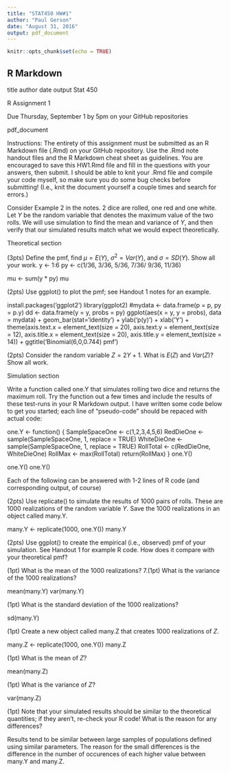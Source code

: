 ```yaml
---
title: "STAT450 HW#1"
author: "Paul Gerson"
date: "August 31, 2016"
output: pdf_document
---
```


```r
knitr::opts_chunk$set(echo = TRUE)
```

## R Markdown

title 	author 	date 	output
Stat 450

R Assignment 1

Due Thursday, September 1 by 5pm on your GitHub repositories

pdf_document

Instructions: The entirety of this assignment must be submitted as an R Markdown file (.Rmd) on your GitHub repository. Use the .Rmd note handout files and the R Markdown cheat sheet as guidelines. You are encouraged to save this HW1.Rmd file and fill in the questions with your answers, then submit. I should be able to knit your .Rmd file and compile your code myself, so make sure you do some bug checks before submitting! (I.e., knit the document yourself a couple times and search for errors.)

Consider Example 2 in the notes. 2 dice are rolled, one red and one white. Let $Y$ be the random variable that denotes the maximum value of the two rolls. We will use simulation to find the mean and variance of $Y$, and then verify that our simulated results match what we would expect theoretically.

Theoretical section

(3pts) Define the pmf, find $\mu = E(Y)$, $\sigma^2 = Var(Y)$, and $\sigma = SD(Y)$. Show all your work.
y <- 1:6
py <- c(1/36, 3/36, 5/36, 7/36/ 9/36, 11/36)

mu <- sum(y * py)
mu

(2pts) Use ggplot() to plot the pmf; see Handout 1 notes for an example.

install.packages('ggplot2')
library(ggplot2)
#mydata <- data.frame(p = p, py = p.y)
dd <- data.frame(y = y, probs = py)
ggplot(aes(x = y, y = probs), data = mydata) + geom_bar(stat='identity') + ylab('p(y)') + xlab('Y') + theme(axis.text.x = element_text(size = 20), axis.text.y = element_text(size = 12), axis.title.x = element_text(size = 20), axis.title.y = element_text(size = 14)) + ggtitle('Binomial(6,0,0.744) pmf')

(2pts) Consider the random variable $Z=2Y+1$. What is $E(Z)$ and $Var(Z)$? Show all work.

Simulation section

Write a function called one.Y that simulates rolling two dice and returns the maximum roll. Try the function out a few times and include the results of these test-runs in your R Markdown output. I have written some code below to get you started; each line of "pseudo-code" should be repaced with actual code:
  
  one.Y <- function() {
  SampleSpaceOne <- c(1,2,3,4,5,6)
  RedDieOne <- sample(SampleSpaceOne, 1, replace = TRUE)
  WhiteDieOne <- sample(SampleSpaceOne, 1, replace = TRUE)
  RollTotal <- c(RedDieOne, WhiteDieOne)
  RollMax <- max(RollTotal)
  return(RollMax) }
  one.Y()
  

one.Y()
one.Y()

Each of the following can be answered with 1-2 lines of R code (and corresponding output, of course)

(2pts) Use replicate() to simulate the results of 1000 pairs of rolls. These are 1000 realizations of the random variable $Y$. Save the 1000 realizations in an object called many.Y.

many.Y <- replicate(1000, one.Y())
many.Y

(2pts) Use ggplot() to create the empirical (i.e., observed) pmf of your simulation. See Handout 1 for example R code. How does it compare with your theoretical pmf?



(1pt) What is the mean of the 1000 realizations? 7.(1pt) What is the variance of the 1000 realizations?

mean(many.Y)
var(many.Y)

(1pt) What is the standard deviation of the 1000 realizations?

sd(many.Y)

(1pt) Create a new object called many.Z that creates 1000 realizations of $Z$.

many.Z <- replicate(1000, one.Y())
many.Z

(1pt) What is the mean of $Z$?

mean(many.Z)

(1pt) What is the variance of $Z$?

var(many.Z)

(1pt) Note that your simulated results should be similar to the theoretical quantities; if they aren't, re-check your R code! What is the reason for any differences?

Results tend to be similar between large samples of populations defined using similar parameters. The reason for the small differences is the difference in the number of occurences of each higher value between many.Y and many.Z.

